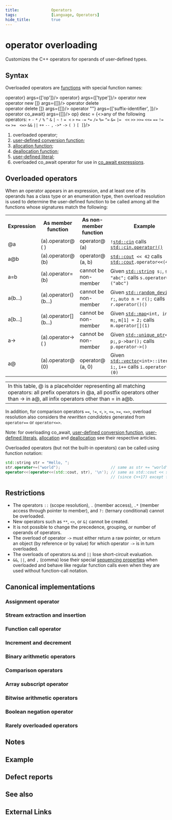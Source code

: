 ```yaml
---
title:              Operators
tags:               [Language, Operators]
hide_title:         true
---
```




# operator overloading
Customizes the C++ operators for operands of user-defined types.

## Syntax
Overloaded operators are [functions](/docs/std/lang-support/functions) with special function names:

<SyntaxTable>
    <Syntax id='1' directive={<>operator</>}                                              args={['op']}/>
    <Syntax id='2' directive={<>operator</>}                                              args={['type']}/>
    <Syntax id='3' directive={<>operator&nbsp;new<br/>operator&nbsp;new&nbsp;[]</>}       args={[]}/>
    <Syntax id='4' directive={<>operator&nbsp;delete<br/>operator&nbsp;delete&nbsp;[]</>} args={[]}/>
    <Syntax id='5' directive={<>operator ""</>}                                           args={['suffix-identifier', <Since v='cpp11'></Since>]}/>
    <Syntax id='6' directive={<>operator co_await</>}                                     args={[<Since v='cpp20'></Since>]}/>
</SyntaxTable>

<SymbolTable noTraits>
    <Symbol name = {<i class='col-g'>op</i>}
    desc = {<>any of the following operators: <code>+</code> <code>-</code> <code>*</code> <code>/</code> <code>%</code> <code>^</code> <code>&</code> <code>|</code> <code>~</code> <code>!</code> <code>=</code>&nbsp;
    <code>&lt;</code> <code>&gt;</code> <code>+=</code> <code>-=</code> <code>*=</code> <code>/=</code> <code>%=</code> <code>^=</code> <code>&=</code> <code>|=</code> &nbsp;
    <code>&lt;&lt;</code> <code>&gt;&gt;</code> <code>&gt;&gt;=</code> <code>&lt;&lt;=</code> <code>==</code> <code>!=</code> <code>&lt;=</code> <code>&gt;=</code> &nbsp;
    <Since v='cpp20'><code>&lt;=&gt;</code></Since> <code>&&</code> <code>||</code> <code>++</code> <code>--</code> <code>,</code> <code>-&gt;*</code> <code>-&gt;</code> <code>( )</code> <code>[ ]</code></>}/>
</SymbolTable>

1. overloaded operator;
2. [user-defined conversion function](./cast_operator);
3. [allocation function](/docs/std/memory/new/operator_new);
4. [deallocation function](/docs/std/memory/new/operator_delete);
5. [user-defined literal](./user_literal);
6. overloaded co_await operator for use in [co_await expressions](./coroutines#co_await).

## Overloaded operators

When an operator appears in an expression, and at least one of its operands has a class type or an enumeration type, 
then overload resolution is used to determine the user-defined function to be called among all the functions whose signatures match the following:

<table className={styles.syntaxTable}>
    <tr>
        <th>Expression</th>
        <th>As member function</th>
        <th>As non-member function</th>
        <th>Example</th>
    </tr>
    <tr>
        <td>@a</td>
        <td>(a).operator@ ( )</td>
        <td>operator@ (a)</td>
        <td><code>!<a href='/docs/std/io/cin'>std::cin</a></code> 
        calls <code><a href='/docs/std/io/cin'>std::cin.operator!<span class ='col-d'>()</span></a></code></td>
    </tr>
    <tr>
        <td>a@b</td>
        <td>(a).operator@ (b)</td>
        <td>operator@ (a, b)</td>
        <td><code><a href='/docs/std/io/cout'>std::cout</a> &lt;&lt; 42</code> 
        calls <code><a href='/docs/std/io/cout'>std::cout</a>.operator&lt;&lt;<span class ='col-d'>(<span class='col-lb'>42</span>)</span></code></td>
    </tr>
    <tr>
        <td>a=b</td>
        <td>(a).operator= (b)</td>
        <td style={{backgroundColor:'#912626'}}>cannot be non-member</td>
        <td>Given <code><a href='/docs/std/containers/strings/string'>std::string</a> s<span class ='col-d'>;</span></code>, 
        <code>s = <span class ='col-d'>&quot;abc&quot;;</span></code> 
        calls <code>s.operator=<span class='col-d'>(&quot;abc&quot;)</span></code></td>
    </tr>
    <tr>
        <td>a(b...)</td>
        <td>(a).operator()(b...)</td>
        <td style={{backgroundColor:'#912626'}}>cannot be non-member</td>
        <td>Given <code><a href='/docs/std/numeric/random/random_device'>std::random_device</a> r<span class ='col-d'>;</span></code>, 
        <code>auto n = r<span class ='col-d'>();</span></code> 
        calls <code>r.operator<span class ='col-d'>()()</span></code></td>
    </tr>
    <tr>
        <td>a[b...]</td>
        <td>(a).operator[](b...)</td>
        <td style={{backgroundColor:'#912626'}}>cannot be non-member</td>
        <td>Given <code><a href='/docs/std/containers/maps/map'>std::map</a>&lt;<span class='col-lb'>int, int</span>&gt; m<span class ='col-d'>;</span></code>, 
        <code>m<span class='col-d'>[<span class='col-lb'>1</span>]</span> = <span class='col-lb'>2</span><span class ='col-d'>;</span></code> 
        calls <code>m.operator<span class='col-d'>[](<span class='col-lb'>1</span>)</span></code></td>
    </tr>
    <tr>
        <td>a-&gt;</td>
        <td>(a).operator-&gt; ( )</td>
        <td style={{backgroundColor:'#912626'}}>cannot be non-member</td>
        <td>Given <code><a href='/docs/std/memory/unique_ptr'>std::unique_ptr</a>&lt;S&gt; p<span class ='col-d'>;</span></code>, 
        <code>p-&gt;bar<span class='col-d'>();</span></code>
        calls <code>p.operator-&gt;<span class='col-d'>()</span></code></td>
    </tr>
    <tr>
        <td>a@</td>
        <td>(a).operator@ (0)</td>
        <td>operator@ (a, 0)</td>
        <td>Given <code><a href='/docs/std/containers/arrays/vector'>std::vector</a>&lt;<span class='col-lb'>int</span>&gt;::iterator i<span class ='col-d'>;</span></code>, 
        <code>i++</code>
        calls <code>i.operator++<span class ='col-d'>(</span>0<span class ='col-d'>)</span></code></td>
    </tr>
</table>
<table className={styles.syntaxTable}>
    <tr>
        <td>In this table, @ is a placeholder representing all matching operators: all prefix operators in @a, all postfix operators other than -> in a@, all infix operators other than = in a@b.</td>
    </tr>
</table>

<Since v='cpp20' block> In addition, for comparison operators <code>==</code>, <code>!=</code>, <code>&lt;</code>, <code>&gt;</code>, <code>&lt;=</code>, <code>&gt;=</code>, <code>&lt;=&gt;</code>, 
overload resolution also considers the <i>rewritten candidates</i> generated from <code>operator==</code> or <code>operator&lt;=&gt;</code>. </Since>

Note: for overloading <Since v='cpp20'><a>co_await</a></Since>, [user-defined conversion function](./cast_operator), [user-defined literals](./user_literal), 
[allocation](/docs/std/memory/new/operator_new) and [deallocation](/docs/std/memory/new/operator_delete) see their respective articles.

Overloaded operators (but not the built-in operators) can be called using function notation:

```cpp
std::string str = "Hello, ";
str.operator+=("world");                      // same as str += "world";
operator<<(operator<<(std::cout, str), '\n'); // same as std::cout << str << '\n'
                                              // (since C++17) except for sequencing
```

## Restrictions

* The operators `::` (scope resolution), `.` (member access), `.*` (member access through pointer to member), and `?:` (ternary conditional) cannot be overloaded.
* New operators such as `**`, `<>`, or `&|` cannot be created.
* It is not possible to change the precedence, grouping, or number of operands of operators.
* The overload of operator `->` must either return a raw pointer, or return an object (by reference or by value) for which operator `->` is in turn overloaded.
* The overloads of operators `&&` and `||` lose short-circuit evaluation.
* <Until v='cpp17'><code>&&</code>, <code>||</code>, and <code>,</code> (comma) lose their special <a href='./eval_order'>sequencing properties</a> when overloaded and behave like regular function calls even when they are used without function-call notation.</Until>

## Canonical implementations

### Assignment operator
### Stream extraction and insertion
### Function call operator
### Increment and decrement
### Binary arithmetic operators
### Comparison operators
### Array subscript operator
### Bitwise arithmetic operators
### Boolean negation operator
### Rarely overloaded operators


## Notes

## Example

## Defect reports

## See also

## External Links